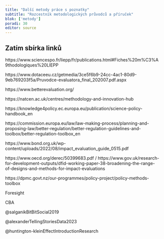 ```yaml
---
title: "Další metody práce s poznatky"
subtitle: "Rozcestník metodologických průvodců a příruček"
blok: ['metody']
poradi: 30
editor: source
---
```


## Zatím sbírka linků

https://www.sciencespo.fr/liepp/fr/publications.html#Fiches%20m%C3%A9thodologiques%20LIEPP

https://www.dotaceeu.cz/getmedia/3ce5f6b9-24cc-4ac1-80d9-9eb769203f5a/Pruvodce-evaluatora_final_202007.pdf.aspx

https://www.betterevaluation.org/

https://natcen.ac.uk/centres/methodology-and-innovation-hub

https://knowledge4policy.ec.europa.eu/publication/science-policy-handbook_en

https://commission.europa.eu/law/law-making-process/planning-and-proposing-law/better-regulation/better-regulation-guidelines-and-toolbox/better-regulation-toolbox_en 

https://www.bond.org.uk/wp-content/uploads/2022/08/impact_evaluation_guide_0515.pdf 

https://www.oecd.org/derec/50399683.pdf / https://www.gov.uk/research-for-development-outputs/dfid-working-paper-38-broadening-the-range-of-designs-and-methods-for-impact-evaluations

https://dpmc.govt.nz/our-programmes/policy-project/policy-methods-toolbox

Foresight

CBA

@salganikBitBitSocial2019

@alexanderTellingStoriesData2023

@huntington-kleinEffectIntroductionResearch